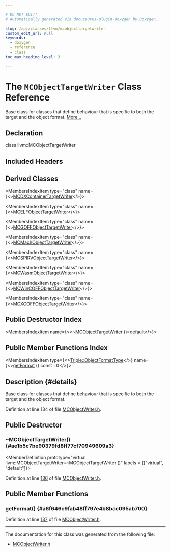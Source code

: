 ```yaml
---

# DO NOT EDIT!
# Automatically generated via docusaurus-plugin-doxygen by Doxygen.

slug: /api/classes/llvm/mcobjecttargetwriter
custom_edit_url: null
keywords:
  - doxygen
  - reference
  - class
toc_max_heading_level: 3

---
```





# The `MCObjectTargetWriter` Class Reference

<DoxygenPage pluginConfig={pluginConfig}>

Base class for classes that define behaviour that is specific to both the target and the object format. <a href="#details">More...</a>

## Declaration

<CodeBlock>class llvm::MCObjectTargetWriter</CodeBlock>

## Included Headers

<IncludesList>
<IncludesListItem
  filePath="llvm/MC/MCObjectWriter.h"
  permalink="/docs/api/files/include/include/llvm/include/llvm/mc/mcobjectwriter-h"
  isLocal="true" />
</IncludesList>

## Derived Classes

<MembersIndex>

<MembersIndexItem
  type="class"
  name={<><a href="/docs/api/classes/llvm/mcdxcontainertargetwriter">MCDXContainerTargetWriter</a></>}>
</MembersIndexItem>

<MembersIndexItem
  type="class"
  name={<><a href="/docs/api/classes/llvm/mcelfobjecttargetwriter">MCELFObjectTargetWriter</a></>}>
</MembersIndexItem>

<MembersIndexItem
  type="class"
  name={<><a href="/docs/api/classes/llvm/mcgoffobjecttargetwriter">MCGOFFObjectTargetWriter</a></>}>
</MembersIndexItem>

<MembersIndexItem
  type="class"
  name={<><a href="/docs/api/classes/llvm/mcmachobjecttargetwriter">MCMachObjectTargetWriter</a></>}>
</MembersIndexItem>

<MembersIndexItem
  type="class"
  name={<><a href="/docs/api/classes/llvm/mcspirvobjecttargetwriter">MCSPIRVObjectTargetWriter</a></>}>
</MembersIndexItem>

<MembersIndexItem
  type="class"
  name={<><a href="/docs/api/classes/llvm/mcwasmobjecttargetwriter">MCWasmObjectTargetWriter</a></>}>
</MembersIndexItem>

<MembersIndexItem
  type="class"
  name={<><a href="/docs/api/classes/llvm/mcwincoffobjecttargetwriter">MCWinCOFFObjectTargetWriter</a></>}>
</MembersIndexItem>

<MembersIndexItem
  type="class"
  name={<><a href="/docs/api/classes/llvm/mcxcoffobjecttargetwriter">MCXCOFFObjectTargetWriter</a></>}>
</MembersIndexItem>

</MembersIndex>

## Public Destructor Index

<MembersIndex>

<MembersIndexItem
  name={<><a href="#ae1b5c7be90379fd8ff77cf70949609a3">~MCObjectTargetWriter</a> ()=default</>}>
</MembersIndexItem>

</MembersIndex>

## Public Member Functions Index

<MembersIndex>

<MembersIndexItem
  type={<><a href="/docs/api/classes/llvm/triple/#a83e907e55fa50e093caa96a0aff96201">Triple::ObjectFormatType</a></>}
  name={<><a href="#a6f646c9fab48ff797e4b8bac095ab700">getFormat</a> () const =0</>}>
</MembersIndexItem>

</MembersIndex>

## Description {#details}

Base class for classes that define behaviour that is specific to both the target and the object format.

Definition at line 134 of file <a href="/docs/api/files/include/include/llvm/include/llvm/mc/mcobjectwriter-h">MCObjectWriter.h</a>.

<SectionDefinition>

## Public Destructor

### ~MCObjectTargetWriter() {#ae1b5c7be90379fd8ff77cf70949609a3}

<MemberDefinition
  prototype="virtual llvm::MCObjectTargetWriter::~MCObjectTargetWriter ()"
  labels = {["virtual", "default"]}>

Definition at line <a href="/docs/api/files/include/include/llvm/include/llvm/mc/mcobjectwriter-h/#l00136">136</a> of file <a href="/docs/api/files/include/include/llvm/include/llvm/mc/mcobjectwriter-h">MCObjectWriter.h</a>.
</MemberDefinition>

</SectionDefinition>

<SectionDefinition>

## Public Member Functions

### getFormat() {#a6f646c9fab48ff797e4b8bac095ab700}

<MemberDefinition
  prototype="virtual Triple::ObjectFormatType llvm::MCObjectTargetWriter::getFormat () const">

Definition at line <a href="/docs/api/files/include/include/llvm/include/llvm/mc/mcobjectwriter-h/#l00137">137</a> of file <a href="/docs/api/files/include/include/llvm/include/llvm/mc/mcobjectwriter-h">MCObjectWriter.h</a>.
</MemberDefinition>

</SectionDefinition>

<hr/>

The documentation for this class was generated from the following file:

<ul>
<li><a href="/docs/api/files/include/include/llvm/include/llvm/mc/mcobjectwriter-h">MCObjectWriter.h</a></li>
</ul>

</DoxygenPage>
